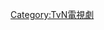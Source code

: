 {{lowercase}}
{{Catnav|頁面分類|人类社会|文化|电视剧|各國電視劇|韓國電視劇|tvN電視劇}}
{{Catnav|頁面分類|...|电视节目|电视剧|各國電視劇|韓國電視劇|tvN電視劇}}
{{Catnav|頁面分類|...|电视|电视节目|韓國电视节目|韓國電視劇|tvN電視劇}}
{{Catnav|頁面分類|...|各國電視|韓國電視|韓國电视节目|韓國電視劇|tvN電視劇}}
{{Catnav|頁面分類|...|电视|各國電視|各國電視劇|韓國電視劇|tvN電視劇}}

{{catmore|tvN金土連續劇}}

[[Category:TvN電視劇|Category:TvN電視劇]]
